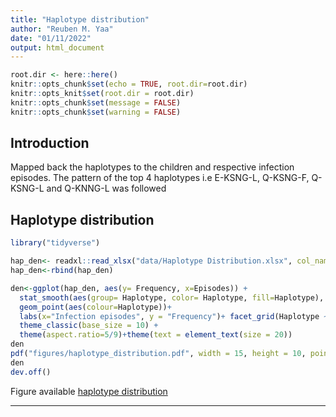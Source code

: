 ```yaml
---
title: "Haplotype distribution"
author: "Reuben M. Yaa"
date: "01/11/2022"
output: html_document
---
```


```r
root.dir <- here::here()
knitr::opts_chunk$set(echo = TRUE, root.dir=root.dir)
knitr::opts_knit$set(root.dir = root.dir)
knitr::opts_chunk$set(message = FALSE)
knitr::opts_chunk$set(warning = FALSE)
```

## Introduction
Mapped back the haplotypes to the children and respective infection episodes. The pattern of the top 4 haplotypes i.e E-KSNG-L, Q-KSNG-F, Q-KSNG-L and Q-KNNG-L was followed

## Haplotype distribution
```r
library("tidyverse")

hap_den<- readxl::read_xlsx("data/Haplotype Distribution.xlsx", col_names = TRUE)
hap_den<-rbind(hap_den)

den<-ggplot(hap_den, aes(y= Frequency, x=Episodes)) +
  stat_smooth(aes(group= Haplotype, color= Haplotype, fill=Haplotype), method="loess", size=1, formula="y ~ log(x)", se=FALSE) +
  geom_point(aes(colour=Haplotype))+
  labs(x="Infection episodes", y = "Frequency")+ facet_grid(Haplotype ~ .)+
  theme_classic(base_size = 10) +
  theme(aspect.ratio=5/9)+theme(text = element_text(size = 20))
den
pdf("figures/haplotype_distribution.pdf", width = 15, height = 10, pointsize=30)#save as pdf file
den
dev.off()
```

Figure available [haplotype distribution](https://mangiruben.github.io/pfMSP1-Malaria/figures/haplotype_distribution.pdf)
<hr>